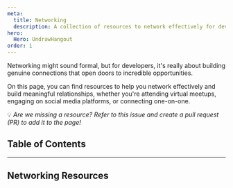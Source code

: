 ```yaml
---
meta:
  title: Networking
  description: A collection of resources to network effectively for developers.
hero:
  Hero: UndrawHangout
order: 1
---
```



<TextContainer background="light" showBackToTopLink={false}>

<LeadText>

Networking might sound formal, but for developers, it's really about building genuine connections that open doors to incredible opportunities. 

On this page, you can find resources to help you network effectively and build meaningful relationships, whether you're attending virtual meetups, engaging on social media platforms, or connecting one-on-one.

💡 _Are we missing a resource? Refer to this issue and create a pull request (PR) to add it to the page!_

</LeadText>

</TextContainer>

## Table of Contents

<TextContainer>

---

## Networking Resources

</TextContainer>
